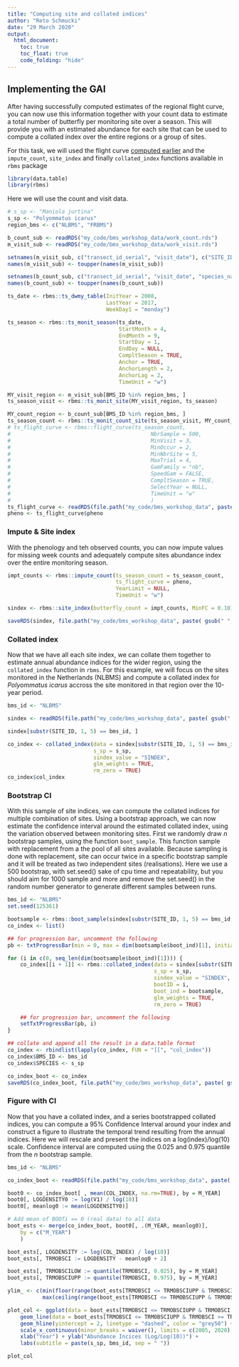 ```yaml
---
title: "Computing site and collated indices"
author: "Reto Schmucki"
date: "29 March 2020"
output:
  html_document:
    toc: true
    toc_float: true
    code_folding: "hide"
---
```


## Implementing the GAI

After having successfully computed estimates of the regional flight curve, you can now use this information together with your count data to estimate a total number of butterfly per monitoring site over a season. This will provide you with an estimated abundance for each site that can be used to compute a collated index over the entire regions or a group of sites.

For this task, we will used the flight curve [computed earlier](flight_curve_computing.html) and the `impute_count`, `site_index` and finally `collated_index` functions available in `rbms` package


``` r
library(data.table)
library(rbms)
```

Here we will use the count and visit data.

``` r
# s_sp <- "Maniola jurtina"
s_sp <- "Polyommatus icarus"
region_bms <- c("NLBMS", "FRBMS")

b_count_sub <- readRDS("my_code/bms_workshop_data/work_count.rds")
m_visit_sub <- readRDS("my_code/bms_workshop_data/work_visit.rds")

setnames(m_visit_sub, c("transect_id_serial", "visit_date"), c("SITE_ID", "DATE"))
names(m_visit_sub) <- toupper(names(m_visit_sub))

setnames(b_count_sub, c("transect_id_serial", "visit_date", "species_name"), c("SITE_ID", "DATE", "SPECIES"))
names(b_count_sub) <- toupper(names(b_count_sub))

ts_date <- rbms::ts_dwmy_table(InitYear = 2008,
                               LastYear = 2017,
                               WeekDay1 = "monday")

ts_season <- rbms::ts_monit_season(ts_date, 
                                   StartMonth = 4,
                                   EndMonth = 9, 
                                   StartDay = 1, 
                                   EndDay = NULL,
                                   CompltSeason = TRUE,
                                   Anchor = TRUE,
                                   AnchorLength = 2,
                                   AnchorLag = 2,
                                   TimeUnit = "w")

MY_visit_region <- m_visit_sub[BMS_ID %in% region_bms, ]
ts_season_visit <- rbms::ts_monit_site(MY_visit_region, ts_season)

MY_count_region <- b_count_sub[BMS_ID %in% region_bms, ]
ts_season_count <- rbms::ts_monit_count_site(ts_season_visit, MY_count_region, sp = s_sp)
# ts_flight_curve <- rbms::flight_curve(ts_season_count,
#                                            NbrSample = 500,
#                                            MinVisit = 3,
#                                            MinOccur = 2,
#                                            MinNbrSite = 5,
#                                            MaxTrial = 4,
#                                            GamFamily = "nb",
#                                            SpeedGam = FALSE,
#                                            CompltSeason = TRUE,
#                                            SelectYear = NULL,
#                                            TimeUnit = "w"
#                                            )
ts_flight_curve <- readRDS(file.path("my_code/bms_workshop_data", paste(gsub(" ", "_", s_sp), paste(region_bms, collapse="_"), "pheno.rds", sep = "_")))
pheno <- ts_flight_curve$pheno
```

### Impute & Site index

With the phenology and teh observed counts, you can now impute values for missing week counts and adequately compute sites abundance index over the entire monitoring season.

``` r
impt_counts <- rbms::impute_count(ts_season_count = ts_season_count, 
                                  ts_flight_curve = pheno, 
                                  YearLimit = NULL, 
                                  TimeUnit = "w")

sindex <- rbms::site_index(butterfly_count = impt_counts, MinFC = 0.10)

saveRDS(sindex, file.path("my_code/bms_workshop_data", paste( gsub(" ", "_", s_sp), paste(region_bms, collapse="_"), "sindex.rds", sep="_")))
```

### Collated index

Now that we have all each site index, we can collate them together to estimate annual abundance indices for the wider region, using the `collated_index` function in `rbms`. For this example, we will focus on the sites monitored in the Netherlands (NLBMS) and compute a collated index for *Polyommatus icarus* accross the site monitored in that region over the 10-year period.

``` r
bms_id <- "NLBMS"

sindex <- readRDS(file.path("my_code/bms_workshop_data", paste( gsub(" ", "_", s_sp), paste(region_bms, collapse="_"), "sindex.rds", sep="_")))

sindex[substr(SITE_ID, 1, 5) == bms_id, ]

co_index <- collated_index(data = sindex[substr(SITE_ID, 1, 5) == bms_id, ], 
                           s_sp = s_sp,
                           sindex_value = "SINDEX",
                           glm_weights = TRUE,
                           rm_zero = TRUE)
co_index$col_index
```

### Bootstrap CI

With this sample of site indices, we can compute the collated indices for multiple combination of sites. Using a bootstrap approach, we can now estimate the confidence interval around the estimated collated index, using the variation observed between monitoring sites. First we randomly draw *n* bootstrap samples, using the function `boot_sample`. This function sample with replacement from a the pool of all sites available. Because sampling is done with replacement, site can occur twice in a specific bootstrap sample and it will be treated as two independent sites (realisations). Here we use a 500 bootstrap, with set.seed() sake of cpu time and repeatability, but you should aim for 1000 sample and more and remove the set.seed() in the random number generator to generate different samples between runs.

``` r
bms_id <- "NLBMS"
set.seed(125361)

bootsample <- rbms::boot_sample(sindex[substr(SITE_ID, 1, 5) == bms_id, ], boot_n = 500)
co_index <- list()

## for progression bar, uncomment the following
pb <- txtProgressBar(min = 0, max = dim(bootsample$boot_ind)[1], initial = 0, char = "*",  style = 3)

for (i in c(0, seq_len(dim(bootsample$boot_ind)[1]))) {
    co_index[[i + 1]] <- rbms::collated_index(data = sindex[substr(SITE_ID, 1, 5) == bms_id, ],
                                              s_sp = s_sp,
                                              sindex_value = "SINDEX",
                                              bootID = i,
                                              boot_ind = bootsample,
                                              glm_weights = TRUE,
                                              rm_zero = TRUE)

    ## for progression bar, uncomment the following
    setTxtProgressBar(pb, i)
}

## collate and append all the result in a data.table format
co_index <- rbindlist(lapply(co_index, FUN = "[[", "col_index"))
co_index$BMS_ID <- bms_id
co_index$SPECIES <- s_sp

co_index_boot <- co_index
saveRDS(co_index_boot, file.path("my_code/bms_workshop_data", paste( gsub(" ", "_", s_sp), bms_id, "co_index_boot.rds", sep="_")))
```

### Figure with CI

Now that you have a collated index, and a series bootstrapped collated indices, you can compute a 95% Confidence Interval around your index and construct a figure to illustrate the temporal trend resulting from the annual indices. Here we will rescale and present the indices on a log(index)/log(10) scale. Confidence interval are computed using the 0.025 and 0.975 quantile from the *n* bootstrap sample.  

``` r
bms_id <- "NLBMS"

co_index_boot <- readRDS(file.path("my_code/bms_workshop_data", paste( gsub(" ", "_", s_sp), bms_id, "co_index_boot.rds", sep="_")))

boot0 <- co_index_boot[ , mean(COL_INDEX, na.rm=TRUE), by = M_YEAR]
boot0[, LOGDENSITY0 := log(V1) / log(10)]
boot0[, meanlog0 := mean(LOGDENSITY0)]

# Add mean of BOOTi == 0 (real data) to all data
boot_ests <- merge(co_index_boot, boot0[, .(M_YEAR, meanlog0)],
    by = c("M_YEAR")
    )

boot_ests[, LOGDENSITY := log(COL_INDEX) / log(10)]
boot_ests[, TRMOBSCI := LOGDENSITY - meanlog0 + 2]

boot_ests[, TRMOBSCILOW := quantile(TRMOBSCI, 0.025), by = M_YEAR]
boot_ests[, TRMOBSCIUPP := quantile(TRMOBSCI, 0.975), by = M_YEAR]

ylim_ <- c(min(floor(range(boot_ests[TRMOBSCI <= TRMOBSCIUPP & TRMOBSCI >= TRMOBSCILOW, TRMOBSCI]))),
           max(ceiling(range(boot_ests[TRMOBSCI <= TRMOBSCIUPP & TRMOBSCI >= TRMOBSCILOW, TRMOBSCI]))))

plot_col <- ggplot(data = boot_ests[TRMOBSCI <= TRMOBSCIUPP & TRMOBSCI >= TRMOBSCILOW, ], aes(x = M_YEAR, y = TRMOBSCI)) + geom_point(colour = "orange", alpha = 0.2) + ylim(ylim_) +
    geom_line(data = boot_ests[TRMOBSCI <= TRMOBSCIUPP & TRMOBSCI >= TRMOBSCILOW, median(TRMOBSCI, na.rm=TRUE), by = M_YEAR], aes(x = M_YEAR, y = V1), size = 1, colour = "dodgerblue4") +
    geom_hline(yintercept = 2, linetype = "dashed", color = "grey50") +
    scale_x_continuous(minor_breaks = waiver(), limits = c(2005, 2020), breaks = seq(2005, 2020, by = 5)) + 
    xlab("Year") + ylab("Abundance Incices (Log/Log(10))") +
    labs(subtitle = paste(s_sp, bms_id, sep = " "))

plot_col

```